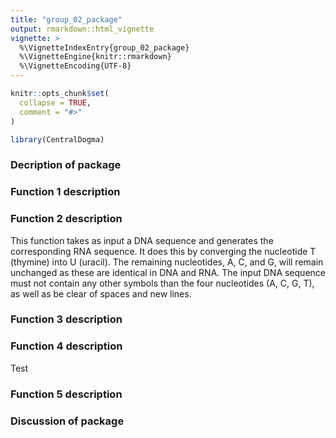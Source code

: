 ```yaml
---
title: "group_02_package"
output: rmarkdown::html_vignette
vignette: >
  %\VignetteIndexEntry{group_02_package}
  %\VignetteEngine{knitr::rmarkdown}
  %\VignetteEncoding{UTF-8}
---
```

```r
knitr::opts_chunk$set(
  collapse = TRUE,
  comment = "#>"
)
```

```r
library(CentralDogma)
```

### Decription of package 

### Function 1 description

### Function 2 description

This function takes as input a DNA sequence and generates the corresponding RNA sequence. It does this by converging the nucleotide T (thymine) into U (uracil). The remaining nucleotides, A, C, and G, will remain unchanged as these are identical in DNA and RNA.
The input DNA sequence must not contain any other symbols than the four nucleotides (A, C, G, T), as well as be clear of spaces and new lines.

### Function 3 description

### Function 4 description

Test

### Function 5 description

### Discussion of package 

